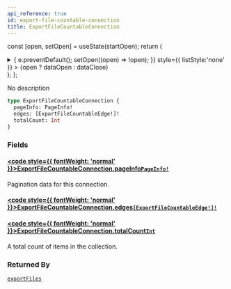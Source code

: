 ```yaml
---
api_reference: true
id: export-file-countable-connection
title: ExportFileCountableConnection
---
```






const [open, setOpen] = useState(startOpen);
return (
<details {...(open ? { open: true } : {})} className="details" style={{ border:'none', boxShadow:'none', background:'var(--ifm-background-color)' }}>
<summary
onClick={(e) => {
e.preventDefault();
setOpen((open) => !open);
}}
style={{ listStyle:'none' }} >
{open ? dataOpen : dataClose}
</summary>
{open && children}
</details>
);
};

No description

```graphql
type ExportFileCountableConnection {
  pageInfo: PageInfo!
  edges: [ExportFileCountableEdge!]!
  totalCount: Int
}
```

### Fields

#### [<code style={{ fontWeight: 'normal' }}>ExportFileCountableConnection.<b>pageInfo</b></code>](#)<Bullet />[`PageInfo!`](../../../api-reference/miscellaneous/objects/page-info.mdx) <Badge class="badge badge--secondary" text="non-null"/> <Badge class="badge badge--secondary" text="object"/> <Badge class="badge badge--secondary" text="miscellaneous"/>

Pagination data for this connection.

#### [<code style={{ fontWeight: 'normal' }}>ExportFileCountableConnection.<b>edges</b></code>](#)<Bullet />[`[ExportFileCountableEdge!]!`](../../../api-reference/miscellaneous/objects/export-file-countable-edge.mdx) <Badge class="badge badge--secondary" text="non-null"/> <Badge class="badge badge--secondary" text="object"/> <Badge class="badge badge--secondary" text="miscellaneous"/>

#### [<code style={{ fontWeight: 'normal' }}>ExportFileCountableConnection.<b>totalCount</b></code>](#)<Bullet />[`Int`](../../../api-reference/miscellaneous/scalars/int.mdx) <Badge class="badge badge--secondary" text="scalar"/> <Badge class="badge badge--secondary" text="miscellaneous"/>

A total count of items in the collection.

### Returned By

[`exportFiles`](../../../api-reference/miscellaneous/queries/export-files.mdx) <Badge class="badge badge--secondary" text="query"/>
